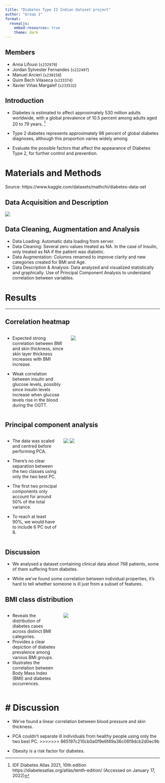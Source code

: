 ```yaml
---
title: "Diabetes Type II Indian dataset project"
author: "Group 1"
format: 
  revealjs:
    embed-resources: true
    theme: dark
---
```


## Members

-   Anna Lifousi (`s232979`)
-   Jordan Sylvester Fernandes (`s222497`)
-   Manuel Arcieri (`s230158`)
-   Quim Bech Vilaseca (`s233374`)
-   Xavier Viñas Margalef (`s233532`)

## Introduction

- Diabetes is estimated to affect approximately 530 million adults worldwide, with a global prevalence of 10.5 percent among adults aged 20 to 79 years. ^[IDF Diabetes Atlas 2021, 10th edition https://diabetesatlas.org/atlas/tenth-edition/ (Accessed on January 17, 2022)]

- Type 2 diabetes represents approximately 98 percent of global diabetes diagnoses, although this proportion varies widely among 

- Evaluate the possible factors that affect the appearance of Diabetes Type 2, for further control and prevention.

# Materials and Methods

::: {.r-fit-text}
Source: https://www.kaggle.com/datasets/mathchi/diabetes-data-set
:::


## Data Acquisition and Description

![](../results/violin_plot.png)


## Data Cleaning, Augmentation and Analysis

-   Data Loading: Automatic data loading from server.
-   Data Cleaning: Several zero values treated as NA. In the case of Insulin, only treated as NA if the patient was diabetic.
-   Data Augmentation: Columns renamed to improve clarity and new categories created for BMI and Age.
-   Data Description & Analysis: Data analyzed and visualized statistically and graphically. Use of Principal Component Analysis to understand correlation between variables.



# Results 

---

## Correlation heatmap

:::: {.columns}

::: {.column width="40%"}
::: {.r-fit-text}
- Expected strong correlation between BMI and skin thickness, since skin layer thickness increases with BMI increase.

- Weak correlation between insulin and glucose levels, possibly since insulin levels increase when glucose levels rise in the blood during the OGTT.
:::
:::

::: {.column width="60%"}
::: {.center}
![](../results/heatmap.png)
:::
:::
::::

## Principal component analysis

:::: {.columns}

::: {.column width="35%"}
::: {.r-fit-text}
- The data was scaled and centred before performing PCA.

- There's no clear separation between the two classes using only the two best PC.

- The first two principal components only account for around 50% of the total variance.

- To reach at least 90%, we would have to include 6 PC out of 8.
:::
:::

::: {.column width="65%"}
::: {.center}
![](../results/PCA.png)
![](../results/PCA_Var.png)
:::
:::
::::


## Discussion

- We analysed a dataset containing clinical data about 768 patients, some of them suffering from diabetes.

- While we've found some correlation between individual properties, it's hard to tell whether someone is ill just from a subset of features.


## BMI class distribution
:::: {.columns}

::: {.column width="35%"}
::: {.r-fit-text}
- Reveals the distribution of diabetes cases across distinct BMI categories.
- Provides a clear depiction of diabetes prevalence among various BMI groups.
- Illustrates the correlation between Body Mass Index (BMI) and diabetes occurrences.
:::
:::

::: {.column width="65%"}
::: {.center}
![](../results/BMI_class.png)
:::
:::
::::
# Discussion
=======
- We've found a linear correlation between blood pressure and skin thickness.

- PCA couldn't separate ill individuals from healthy people using only the two best PC.
>>>>>>> 665197c210cb0a0f9e6f49a36c06f9dcb2d0ec9b

- Obesity is a risk factor for diabetes.
